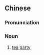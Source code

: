 {{also|茶会}}
==Chinese==
{{zh-forms|s=茶会}}

===Pronunciation===
{{zh-pron
|m=cháhuì
|cat=n
}}

===Noun===
{{zh-noun}}

# [[tea party]]
